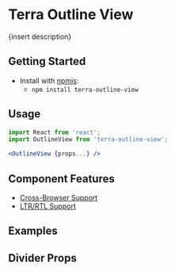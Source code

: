 


<Badge />

# Terra Outline View

{insert description}

## Getting Started

- Install with [npmjs](https://www.npmjs.com):
  - `npm install terra-outline-view`

## Usage

```jsx
import React from 'react';
import OutlineView from 'terra-outline-view';

<OutlineView {props...} />
```

## Component Features

* [Cross-Browser Support](https://engineering.cerner.com/terra-ui/contributing/terra-ui/component-standards#cross-browser-support)
* [LTR/RTL Support](https://engineering.cerner.com/terra-ui/contributing/terra-ui/component-standards#ltr--rtl-support)

## Examples
<DefaultOutlineView />

## Divider Props
<PropsTable />
